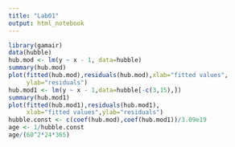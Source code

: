 ```yaml
---
title: "Lab01"
output: html_notebook
---
```


```r
library(gamair)
data(hubble)
hub.mod <- lm(y ~ x - 1, data=hubble)
summary(hub.mod)
plot(fitted(hub.mod),residuals(hub.mod),xlab="fitted values",
     ylab="residuals")
hub.mod1 <- lm(y ~ x - 1,data=hubble[-c(3,15),])
summary(hub.mod1)
plot(fitted(hub.mod1),residuals(hub.mod1),
     xlab="fitted values",ylab="residuals")
hubble.const <- c(coef(hub.mod),coef(hub.mod1))/3.09e19
age <- 1/hubble.const
age/(60^2*24*365)
```

